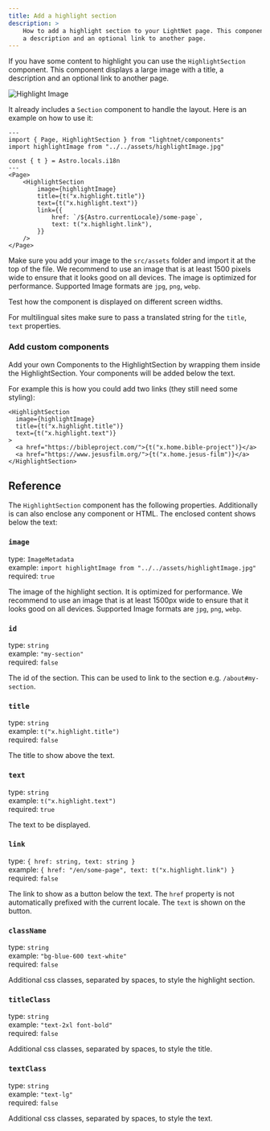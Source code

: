 ```yaml
---
title: Add a highlight section
description: >
    How to add a highlight section to your LightNet page. This component displays a large image with a title, 
    a description and an optional link to another page.
---
```



If you have some content to highlight you can use the `HighlightSection` component. This component displays a large 
image with a title, a description and an optional link to another page. 

![Highlight Image](./images/highlight.webp)

It already includes a `Section` component to handle the layout. Here is an example on how to use it:

```astro
---
import { Page, HighlightSection } from "lightnet/components"
import highlightImage from "../../assets/highlightImage.jpg"

const { t } = Astro.locals.i18n
---
<Page>
    <HighlightSection
        image={highlightImage}
        title={t("x.highlight.title")}
        text={t("x.highlight.text")}
        link={{
            href: `/${Astro.currentLocale}/some-page`,
            text: t("x.highlight.link"),
        }}
    />
</Page>
```

Make sure you add your image to the `src/assets` folder and import it at the top of the file. 
We recommend to use an image that is at least 1500 pixels wide to ensure that it looks good on all devices. The 
image is optimized for performance. Supported Image formats are `jpg`, `png`, `webp`.

<Aside type="caution">
Test how the component is displayed on different screen widths.
</Aside>

For multilingual sites make sure to pass a translated string for the `title`, `text` properties.

### Add custom components

Add your own Components to the HighlightSection by wrapping them inside the HighlightSection.
Your components will be added below the text.

For example this is how you could add two links (they still need some styling):

```astro {6,7}
<HighlightSection
  image={highlightImage}
  title={t("x.highlight.title")}
  text={t("x.highlight.text")}
>
  <a href="https://bibleproject.com/">{t("x.home.bible-project")}</a>
  <a href="https://www.jesusfilm.org/">{t("x.home.jesus-film")}</a>
</HighlightSection>
```

## Reference

The `HighlightSection` component has the following properties. Additionally is can also enclose any component or HTML. The enclosed content shows
below the text:

### `image`

type: `ImageMetadata` \
example: `import highlightImage from "../../assets/highlightImage.jpg"` \
required: `true`

The image of the highlight section. It is optimized for performance.
We recommend to use an image that is at least 1500px wide to ensure that it looks good on all devices. Supported Image formats are `jpg`, `png`, `webp`.

### `id`

type: `string` \
example: `"my-section"` \
required: `false`

The id of the section. This can be used to link to the section e.g. `/about#my-section`.

### `title`

type: `string` \
example: `t("x.highlight.title")` \
required: `false`

The title to show above the text.

### `text`

type: `string` \
example: `t("x.highlight.text")` \
required: `true`

The text to be displayed.

### `link`

type: `{ href: string, text: string }` \
example: `{ href: "/en/some-page", text: t("x.highlight.link") }` \
required: `false`

The link to show as a button below the text.
The `href` property is not automatically prefixed with the current locale.
The `text` is shown on the button.

### `className`

type: `string` \
example: `"bg-blue-600 text-white"` \
required: `false`

Additional css classes, separated by spaces, to style the highlight section.

### `titleClass`

type: `string` \
example: `"text-2xl font-bold"` \
required: `false`

Additional css classes, separated by spaces, to style the title.

### `textClass`

type: `string` \
example: `"text-lg"` \
required: `false`

Additional css classes, separated by spaces, to style the text.